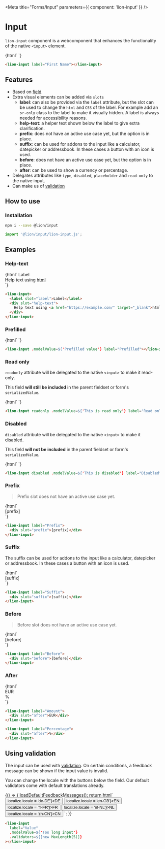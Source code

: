 

<Meta title="Forms/Input" parameters={{ component: 'lion-input' }} />

# Input

`lion-input` component is a webcomponent that enhances the functionality of the native `<input>` element.

<Story name="default">
  {html`
    <lion-input label="First Name"></lion-input>
  `}
</Story>

```html
<lion-input label="First Name"></lion-input>
```

## Features

- Based on [field](?path=/docs/forms-system-overview)
- Extra visual elements can be added via `slots`
  - **label**: can also be provided via the `label` attribute, but the slot can be used to change the `html` and `CSS` of the label.
    For example add an `sr-only` class to the label to make it visually hidden.
    A label is always needed for accessibility reasons.
  - **help-text**: a helper text shown below the label to give extra clarification.
  - **prefix**: does not have an active use case yet, but the option is in place.
  - **suffix**: can be used for addons to the input like a calculator, datepicker or addressbook. In these cases a button with an icon is used.
  - **before**: does not have an active use case yet, but the option is in place.
  - **after**: can be used to show a currency or percentage.
- Delegates attributes like `type`, `disabled`, `placeholder` and `read-only` to the native input.
- Can make us of [validation](?path=/docs/forms-system-validate-system)

## How to use

### Installation

```sh
npm i --save @lion/input
```

```js
import '@lion/input/lion-input.js';
```

## Examples

### Help-text

<Story name="Help-text with html">
  {html`
    <lion-input>
      <label slot="label">Label</label>
      <div slot="help-text">
        Help text using <a href="https://example.com/" target="_blank">html</a>
      </div>
    </lion-input>
  `}
</Story>

```html
<lion-input>
  <label slot="label">Label</label>
  <div slot="help-text">
    Help text using <a href="https://example.com/" target="_blank">html</a>
  </div>
</lion-input>
```

### Prefilled

<Story name="Prefilled">
  {html`
    <lion-input .modelValue=${'Prefilled value'} label="Prefilled"></lion-input>
  `}
</Story>

```html
<lion-input .modelValue=${'Prefilled value'} label="Prefilled"></lion-input>
```

### Read only

`readonly` attribute will be delegated to the native `<input>` to make it read-only.

This field **will still be included** in the parent fieldset or form's `serializedValue`.

<Story name="Read only">
  {html`
    <lion-input readonly .modelValue=${'This is read only'} label="Read only"></lion-input>
  `}
</Story>

```html
<lion-input readonly .modelValue=${'This is read only'} label="Read only"></lion-input>
```

### Disabled

`disabled` attribute will be delegated to the native `<input>` to make it disabled.

This field **will not be included** in the parent fieldset or form's `serializedValue`.

<Story name="Disabled">
  {html`
    <lion-input disabled .modelValue=${'This is disabled'} label="Disabled"></lion-input>
  `}
</Story>

```html
<lion-input disabled .modelValue=${'This is disabled'} label="Disabled"></lion-input>
```

### Prefix

> Prefix slot does not have an active use case yet.

<Story name="Prefix">
  {html`
    <lion-input label="Prefix">
      <div slot="prefix">[prefix]</div>
    </lion-input>
  `}
</Story>

```html
<lion-input label="Prefix">
  <div slot="prefix">[prefix]</div>
</lion-input>
```

### Suffix

The suffix can be used for addons to the input like a calculator, datepicker or addressbook.
In these cases a button with an icon is used.

<Story name="Suffix">
  {html`
    <lion-input label="Suffix">
      <div slot="suffix">[suffix]</div>
    </lion-input>
  `}
</Story>

```html
<lion-input label="Suffix">
  <div slot="suffix">[suffix]</div>
</lion-input>
```

### Before

> Before slot does not have an active use case yet.

<Story name="Before">
  {html`
    <lion-input label="Before">
      <div slot="before">[before]</div>
    </lion-input>
  `}
</Story>

```html
<lion-input label="Before">
  <div slot="before">[before]</div>
</lion-input>
```

### After

<Story name="After">
  {html`
    <lion-input label="Amount">
      <div slot="after">EUR</div>
    </lion-input>
    <lion-input label="Percentage">
      <div slot="after">%</div>
    </lion-input>
  `}
</Story>

```html
<lion-input label="Amount">
  <div slot="after">EUR</div>
</lion-input>

<lion-input label="Percentage">
  <div slot="after">%</div>
</lion-input>
```

## Using validation

The input can be used with [validation](?path=/docs/forms-system-validate-system).
On certain conditions, a feedback message can be shown if the input value is invalid.

You can change the locale with the buttons below the field.
Our default validators come with default translations already.

<Story name="Validation">
  {() => {
    loadDefaultFeedbackMessages();
    return html`
      <lion-input
        label="Value"
        .modelValue=${'Too long input'}
        .validators=${[new MaxLength(5)]}
      ></lion-input>
      <button @click=${() => localize.locale = 'de-DE'}>DE</button>
      <button @click=${() => localize.locale = 'en-GB'}>EN</button>
      <button @click=${() => localize.locale = 'fr-FR'}>FR</button>
      <button @click=${() => localize.locale = 'nl-NL'}>NL</button>
      <button @click=${() => localize.locale = 'zh-CN'}>CN</button>
    `;
  }}
</Story>

```html
<lion-input
  label="Value"
  .modelValue=${'Too long input'}
  .validators=${[new MaxLength(5)]}
></lion-input>
```
